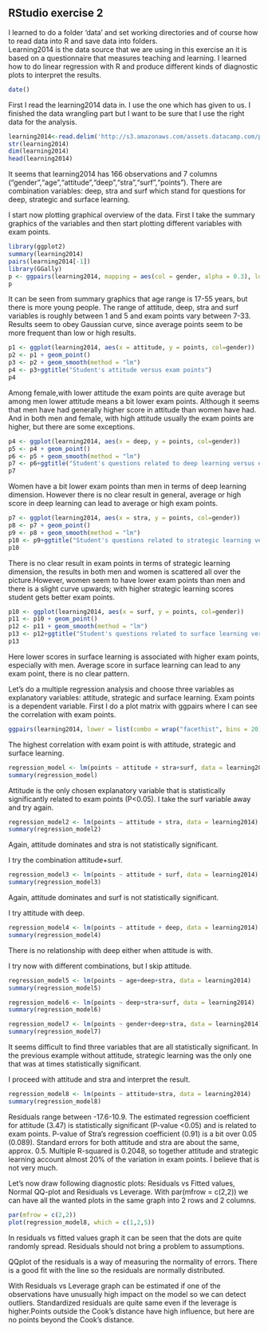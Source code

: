 ## RStudio exercise 2 

I learned to do a folder 'data' and set working directories and of course how to read data into R and save data into folders.  
Learning2014 is the data source that we are using in this exercise an it is based on a questionnaire that measures teaching and learning.
I learned how to do linear regression with R and produce different kinds of diagnostic plots to interpret the results.

```r
date()
```
First I read the learning2014 data in. I use the one which has given to us. I finished the data wrangling part but I want to be sure that I use the right data for the analysis.

```r
learning2014<-read.delim('http://s3.amazonaws.com/assets.datacamp.com/production/course_2218/datasets/learning2014.txt',sep = ",")
str(learning2014)
dim(learning2014)
head(learning2014)
```
It seems that learning2014 has 166 observations and 7 columns ("gender","age","attitude","deep","stra","surf","points").
There are combination variables: deep, stra and surf which stand for questions for deep, strategic and surface learning.

I start now plotting graphical overview of the data. First I take the summary graphics of the variables and then start plotting different variables with exam points.
```r
library(ggplot2)
summary(learning2014)
pairs(learning2014[-1])
library(GGally)
p <- ggpairs(learning2014, mapping = aes(col = gender, alpha = 0.3), lower = list(combo = wrap("facethist", bins = 20)))
p
```
  
It can be seen from summary graphics that age range is 17-55 years, but there is more young people. The range of attitude, deep, stra and surf variables is roughly between 1 and 5 and exam points vary between 7-33. Results seem to obey Gaussian curve, since average points seem to be more frequent than low or high results.


```r
p1 <- ggplot(learning2014, aes(x = attitude, y = points, col=gender))
p2 <- p1 + geom_point()
p3 <- p2 + geom_smooth(method = "lm")
p4 <- p3+ggtitle("Student's attitude versus exam points")
p4
```

Among female,with lower attitude the exam points are quite average but among men lower attitude means a bit lower exam points. Although it seems that men have had generally higher score in attitude than women have had.
And in both men and female, with high attitude usually the exam points are higher, but there are some exceptions.


```r
p4 <- ggplot(learning2014, aes(x = deep, y = points, col=gender))
p5 <- p4 + geom_point()
p6 <- p5 + geom_smooth(method = "lm")
p7 <- p6+ggtitle("Student's questions related to deep learning versus exam points")
p7
```

Women have a bit lower exam points than men in terms of deep learning dimension. However there is no clear result in general, average or high score in deep learning can lead to average or high exam points.
```r
p7 <- ggplot(learning2014, aes(x = stra, y = points, col=gender))
p8 <- p7 + geom_point()
p9 <- p8 + geom_smooth(method = "lm")
p10 <- p9+ggtitle("Student's questions related to strategic learning versus exam points")
p10
```
  
There is no clear result in exam points in terms of strategic learning dimension, the results in both men and women is scattered all over the picture.However, women seem to have lower exam points than men and there is a slight curve upwards; with higher strategic learning scores student gets better exam points.

```r
p10 <- ggplot(learning2014, aes(x = surf, y = points, col=gender))
p11 <- p10 + geom_point()
p12 <- p11 + geom_smooth(method = "lm")
p13 <- p12+ggtitle("Student's questions related to surface learning versus exam points")
p13
```

Here lower scores in surface learning is associated with higher exam points, especially with men. Average score in surface learning can lead to any exam point, there is no clear pattern.


Let's do a multiple regression analysis and choose three variables as explanatory variables: attitude, strategic and surface learning. Exam points is a dependent variable.
First I do a plot matrix with ggpairs where I can see the correlation with exam points.
  

```r
ggpairs(learning2014, lower = list(combo = wrap("facethist", bins = 20)))
```

The highest correlation with exam point is with attitude, strategic and surface learning.

```r
regression_model <- lm(points ~ attitude + stra+surf, data = learning2014)
summary(regression_model)
```
Attitude is the only chosen explanatory variable that is statistically significantly related to exam points (P<0.05). I take the surf variable away and try  again.

```r
regression_model2 <- lm(points ~ attitude + stra, data = learning2014)
summary(regression_model2)
```
Again, attitude dominates and stra is not statistically significant.

I try the combination attitude+surf.
```r
regression_model3 <- lm(points ~ attitude + surf, data = learning2014)
summary(regression_model3)
```
Again, attitude dominates and surf is not statistically significant.

I try attitude with deep.

```r
regression_model4 <- lm(points ~ attitude + deep, data = learning2014)
summary(regression_model4)
```
There is no relationship with deep either when attitude is with.

I try now with different combinations, but I skip attitude.

```r
regression_model5 <- lm(points ~ age+deep+stra, data = learning2014)
summary(regression_model5)
```
```r
regression_model6 <- lm(points ~ deep+stra+surf, data = learning2014)
summary(regression_model6)
```
```r
regression_model7 <- lm(points ~ gender+deep+stra, data = learning2014)
summary(regression_model7)
```
It seems difficult to find three variables that are all statistically significant. In the previous example without attitude, strategic learning was the only one that was at times statistically significant.

I proceed with attitude and stra and interpret the result.

```r
regression_model8 <- lm(points ~ attitude+stra, data = learning2014)
summary(regression_model8)
```
Residuals range between -17.6-10.9.
The estimated regression coefficient for attitude (3.47) is statistically significant (P-value <0.05) and is related to exam points. P-value of Stra's regression coefficient (0.91) is a bit over 0.05 (0.089). Standard errors for both attitude and stra are about the same, approx. 0.5. 
Multiple R-squared is 0.2048, so together attitude and strategic learning account almost 20% of the variation in exam points. I believe that is not very much.

Let's now draw following diagnostic plots: Residuals vs Fitted values, Normal QQ-plot and Residuals vs Leverage.
With par(mfrow = c(2,2)) we can have all the wanted plots in the same graph into 2 rows and 2 columns.


```r
par(mfrow = c(2,2))
plot(regression_model8, which = c(1,2,5))
```

In residuals vs fitted values graph it can be seen that the dots are quite randomly spread. Residuals should not bring a problem to assumptions.

QQplot of the residuals is a way of measuring the normality of errors. There is a good fit with the line so the residuals are normally distributed. 

With Residuals vs Leverage graph can be estimated if one of the observations have unusually high impact on the model so we can detect outliers. Standardized residuals are quite same even if the leverage is higher.Points outside the Cook's distance have high influence, but here are no points beyond the Cook's distance.
```r

```
